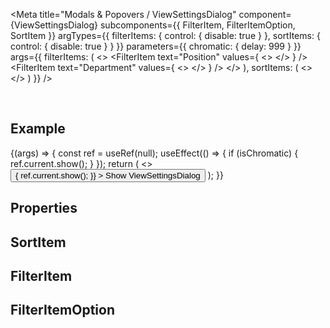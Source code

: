 
<Meta
  title="Modals & Popovers / ViewSettingsDialog"
  component={ViewSettingsDialog}
  subcomponents={{ FilterItem, FilterItemOption, SortItem }}
  argTypes={{
    filterItems: { control: { disable: true } },
    sortItems: { control: { disable: true } }
  }}
  parameters={{
    chromatic: { delay: 999 }
  }}
  args={{
    filterItems: (
      <>
        <FilterItem
          text="Position"
          values={
            <>
              <FilterItemOption text="CEO" />
              <FilterItemOption text="CTO" />
              <FilterItemOption text="CIO" />
            </>
          }
        />
        <FilterItem
          text="Department"
          values={
            <>
              <FilterItemOption text="Legal" />
              <FilterItemOption text="Finance" />
              <FilterItemOption text="Development" />
            </>
          }
        />
      </>
    ),
    sortItems: (
      <>
        <SortItem text="Name" />
        <SortItem text="Position" />
        <SortItem text="Company" />
        <SortItem text="Department" />
      </>
    )
  }}
/>

<DocsHeader since="0.20.0" />

<br />

## Example

<Canvas>
  <Story name="Default">
    {(args) => {
      const ref = useRef(null);
      useEffect(() => {
        if (isChromatic) {
          ref.current.show();
        }
      });
      return (
        <>
          <Button
            onClick={() => {
              ref.current.show();
            }}
          >
            Show ViewSettingsDialog
          </Button>
          <ViewSettingsDialog ref={ref} {...args} />
        </>
      );
    }}
  </Story>
</Canvas>

## Properties

<ArgsTable story="." />

<Description />

<ViewSettingsDialogMethods />

<SubcomponentsSection />

## SortItem

<SortItemDescription />

## FilterItem

<FilterItemDescription />

## FilterItemOption

<FilterItemOptionDescription />

<Footer />

